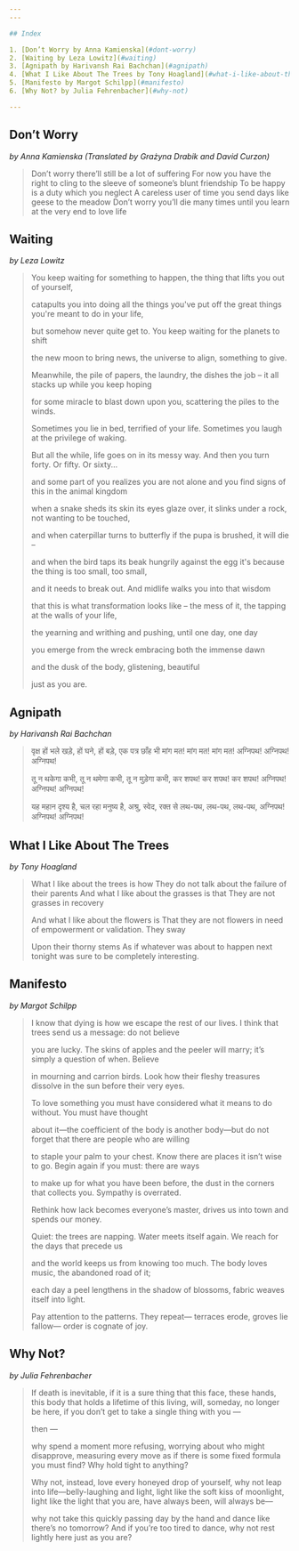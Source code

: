 ```yaml
---
---

## Index

1. [Don’t Worry by Anna Kamienska](#dont-worry)
2. [Waiting by Leza Lowitz](#waiting)
3. [Agnipath by Harivansh Rai Bachchan](#agnipath)
4. [What I Like About The Trees by Tony Hoagland](#what-i-like-about-the-trees)
5. [Manifesto by Margot Schilpp](#manifesto)
6. [Why Not? by Julia Fehrenbacher](#why-not)

---
```


## Don’t Worry

*by Anna Kamienska (Translated by Grażyna Drabik and David Curzon)*

> Don’t worry there’ll still be a lot of suffering
> For now you have the right to cling to the sleeve
> of someone’s
blunt friendship
> To be happy is a duty which you neglect
> A careless user of time
> you send days like geese to the
meadow
> Don’t worry you’ll die many times
> until you learn at the very end to love life

## Waiting

*by Leza Lowitz*

> You keep waiting for something to happen,
> the thing that lifts you out of yourself,
>
> catapults you into doing all the things you've put off
> the great things you're meant to do in your life,
>
> but somehow never quite get to.
> You keep waiting for the planets to shift
>
> the new moon to bring news,
> the universe to align, something to give.
>
> Meanwhile, the pile of papers, the laundry, the dishes the job –
> it all stacks up while you keep hoping
>
> for some miracle to blast down upon you,
> scattering the piles to the winds.
>
> Sometimes you lie in bed, terrified of your life.
> Sometimes you laugh at the privilege of waking.
>
> But all the while, life goes on in its messy way.
> And then you turn forty. Or fifty. Or sixty...
>
> and some part of you realizes you are not alone
> and you find signs of this in the animal kingdom
>
> when a snake sheds its skin its eyes glaze over,
> it slinks under a rock, not wanting to be touched,
>
> and when caterpillar turns to butterfly
> if the pupa is brushed, it will die –
>
> and when the bird taps its beak hungrily against the egg
> it's because the thing is too small, too small,
>
> and it needs to break out.
> And midlife walks you into that wisdom
>
> that this is what transformation looks like –
> the mess of it, the tapping at the walls of your life,
>
> the yearning and writhing and pushing,
> until one day, one day
>
> you emerge from the wreck
> embracing both the immense dawn
>
> and the dusk of the body,
> glistening, beautiful
>
> just as you are.


## Agnipath

*by Harivansh Rai Bachchan*

> वृक्ष हों भले खड़े,
> हों घने, हों बड़े,
> एक पत्र छाँह भी
> मांग मत! मांग मत! मांग मत!
> अग्निपथ! अग्निपथ! अग्निपथ!
>
> तू न थकेगा कभी,
> तू न थमेगा कभी,
> तू न मुड़ेगा कभी,
> कर शपथ! कर शपथ! कर शपथ!
> अग्निपथ! अग्निपथ! अग्निपथ!
>
> यह महान दृश्य है,
> चल रहा मनुष्य है,
> अश्रु, स्वेद, रक्त से
> लथ-पथ, लथ-पथ, लथ-पथ,
> अग्निपथ! अग्निपथ! अग्निपथ!


## What I Like About The Trees

*by Tony Hoagland*

> What I like about the trees is how
> They do not talk about the failure of their parents
> And what I like about the grasses is that
> They are not grasses in recovery
>
> And what I like about the flowers is
> That they are not flowers in need of
> empowerment or validation. They sway
>
> Upon their thorny stems
> As if whatever was about to happen next tonight
> was sure to be completely interesting.

## Manifesto

*by Margot Schilpp*

> I know that dying is how we escape
> the rest of our lives. I think that trees
> send us a message: do not believe
>
> you are lucky. The skins of apples
> and the peeler will marry; it’s simply
> a question of when. Believe
>
> in mourning and carrion birds.
> Look how their fleshy treasures
> dissolve in the sun before their very eyes.
>
> To love something
> you must have considered what it means
> to do without. You must have thought
>
> about it—the coefficient of the body
> is another body—but do not forget
> that there are people who are willing
>
> to staple your palm to your chest.
> Know there are places it isn’t wise to go.
> Begin again if you must: there are ways
>
> to make up for what you have been before,
> the dust in the corners that collects you.
> Sympathy is overrated.
>
> Rethink how lack
> becomes everyone’s master, drives us
> into town and spends our money.
>
> Quiet: the trees are napping.
> Water meets itself again.
> We reach for the days that precede us
>
> and the world keeps us from knowing
> too much. The body loves music,
> the abandoned road of it;
>
> each day a peel
> lengthens in the shadow of blossoms,
> fabric weaves itself into light.
>
> Pay attention to the patterns. They repeat—
> terraces erode, groves lie fallow—
> order is cognate of joy.

## Why Not?

*by Julia Fehrenbacher*

> If death is inevitable, if it is a sure
> thing that this face, these hands,
> this body that holds a lifetime of this living,
> will, someday, no longer be here,
> if you don’t get to take a single thing with you —
>
> then —
>
> why spend a moment more refusing,
> worrying about who might disapprove,
> measuring every move
> as if there is some fixed formula you must
> find? Why hold tight to anything?
>
> Why not, instead, love every honeyed drop of yourself,
> why not leap into life—belly-laughing
> and light, light like the soft kiss of moonlight,
> light like the light that you are,
> have always been, will always be—
>
> why not take this quickly passing day
> by the hand and dance
> like there’s no tomorrow? And if you’re too tired
> to dance, why not rest lightly here
> just as you are?
